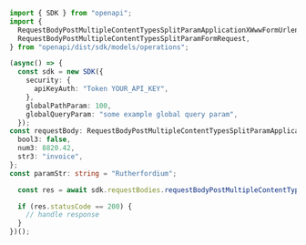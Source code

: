 ```typescript showLineNumbers copy filename="Request Body Post Multiple Content Types Split Param Form usage example"
import { SDK } from "openapi";
import {
  RequestBodyPostMultipleContentTypesSplitParamApplicationXWwwFormUrlencoded,
  RequestBodyPostMultipleContentTypesSplitParamFormRequest,
} from "openapi/dist/sdk/models/operations";

(async() => {
  const sdk = new SDK({
    security: {
      apiKeyAuth: "Token YOUR_API_KEY",
    },
    globalPathParam: 100,
    globalQueryParam: "some example global query param",
  });
const requestBody: RequestBodyPostMultipleContentTypesSplitParamApplicationXWwwFormUrlencoded = {
  bool3: false,
  num3: 8820.42,
  str3: "invoice",
};
const paramStr: string = "Rutherfordium";

  const res = await sdk.requestBodies.requestBodyPostMultipleContentTypesSplitParamForm(requestBody, paramStr);

  if (res.statusCode == 200) {
    // handle response
  }
})();
```
